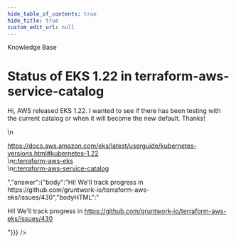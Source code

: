 ```yaml
---
hide_table_of_contents: true
hide_title: true
custom_edit_url: null
---
```



<head>
  <link rel="canonical" href="https://github.com/gruntwork-io/knowledge-base/discussions/358" />
</head>

<CenterLayout>
<span className="searchCategory">Knowledge Base</span>
<h1>Status of EKS 1.22 in terraform-aws-service-catalog</h1>
<GitHub discussion={{"id":"D_kwDOF8slf84APS-b","number":358,"author":{"login":"BrianMusson"},"title":"Status of EKS 1.22 in terraform-aws-service-catalog","body":"Hi, AWS released EKS 1.22. I wanted to see if there has been testing with the current catalog or when it will become the new default. Thanks!\r\n\r\nhttps://docs.aws.amazon.com/eks/latest/userguide/kubernetes-versions.html#kubernetes-1.22\r\n[r:terraform-aws-eks](https://github.com/gruntwork-io/terraform-aws-eks)\r\n[r:terraform-aws-service-catalog](https://github.com/gruntwork-io/terraform-aws-service-catalog)","bodyHTML":"<p dir=\"auto\">Hi, AWS released EKS 1.22. I wanted to see if there has been testing with the current catalog or when it will become the new default. Thanks!</p>\n<p dir=\"auto\"><a href=\"https://docs.aws.amazon.com/eks/latest/userguide/kubernetes-versions.html#kubernetes-1.22\" rel=\"nofollow\">https://docs.aws.amazon.com/eks/latest/userguide/kubernetes-versions.html#kubernetes-1.22</a><br>\n<a href=\"https://github.com/gruntwork-io/terraform-aws-eks\">r:terraform-aws-eks</a><br>\n<a href=\"https://github.com/gruntwork-io/terraform-aws-service-catalog\">r:terraform-aws-service-catalog</a></p>","answer":{"body":"Hi! We'll track progress in https://github.com/gruntwork-io/terraform-aws-eks/issues/430","bodyHTML":"<p dir=\"auto\">Hi! We'll track progress in <a href=\"https://github.com/gruntwork-io/terraform-aws-eks/issues/430\">https://github.com/gruntwork-io/terraform-aws-eks/issues/430</a></p>"}}} />

</CenterLayout>
  

<!-- ##DOCS-SOURCER-START
{
  "sourcePlugin": "github-discussions",
  "hash": "8da48a4af59f293bcb637d4f5b20ba71"
}
##DOCS-SOURCER-END -->
